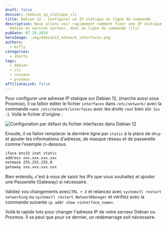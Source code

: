 ```yaml
---
draft: false
dossier: /debian_ip_statique_cli
title: Debian 12 - Configurer un IP statique en ligne de commande
description: Nous allons voir rapidement comment fixer une IP statique sur une
  Debian en version serveur, donc en ligne de commande (cli)
pubDate: 07.29.2024
heroImage: .img/debian12_network_interfaces.png
authors:
  - mcfly
categories:
  - shorts
tags:
  - debian
  - cli
  - reseaux
  - proxmox
affiliateLink: false
---
```


Pour configurer une adresse IP statique sur Debian 12, (marche aussi sous Proxmox), il va falloir éditer le fichier `interfaces` dans `/etc/network/` avec la commande `nano /etc/network/interfaces` avec les droits `root` bien sûr. (`su -`).
Voilà le fichier d'origine :

![Configuration par défaut du fichier interfaces dans Debian 12](.img/interfaces_defaut.png "Configuration par défaut du fichier interfaces dans Debian 12")

Ensuite, il va falloir remplacer la dernière ligne par `static` à la place de `dhcp` et ajouter les informations d'adresse, de masque réseau et de passerelle comme l'exemple ci-dessous.

```bash
iface ens33 inet static
address xxx.xxx.xxx.xxx
netmask 255.255.255.0
gateway xxx.xxx.xxx.xxx
```

<Alert type="info">Bien entendu, c'est à vous de saisir les IPs que vous souhaitez et ajouter une Passerelle (Gateway) si nécessaire.</Alert>

Validez vos changements avec`CTRL + X` et relancez avec `systemctl restart networking` ou `systemctl restart NetworkManager` et vérifiez avec la commande suivante `ip addr show <interface_name>`.

Voilà le rapide tuto pour changer l'adresse IP de votre serveur Debian ou Proxmox. Il se peut que pour ce dernier, un redémarrage soit nécessaire.
